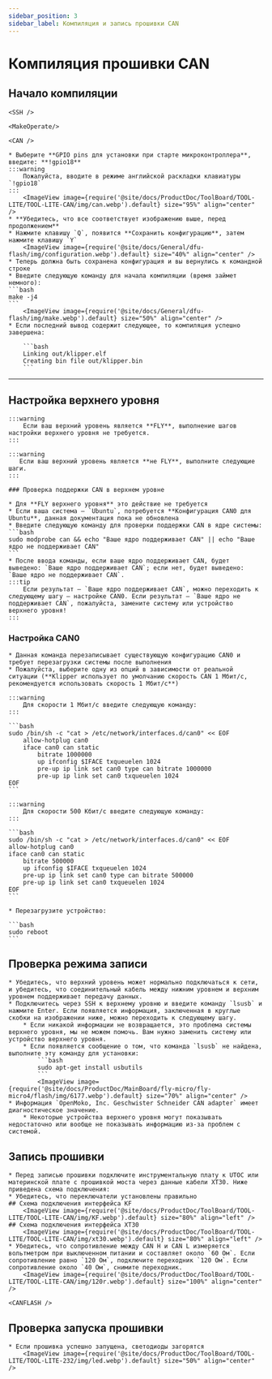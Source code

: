 ```yaml
---
sidebar_position: 3
sidebar_label: Компиляция и запись прошивки CAN
---
```




# Компиляция прошивки CAN

## Начало компиляции

    <SSH />

    <MakeOperate/>

    <CAN />

    * Выберите **GPIO pins для установки при старте микроконтроллера**, введите: **!gpio18**
    :::warning
        Пожалуйста, вводите в режиме английской раскладки клавиатуры `!gpio18`
    :::
        <ImageView image={require('@site/docs/ProductDoc/ToolBoard/TOOL-LITE/TOOL-LITE-CAN/img/can.webp').default} size="95%" align="center" />
    * **Убедитесь, что все соответствует изображению выше, перед продолжением**
    * Нажмите клавишу `Q`, появится **Сохранить конфигурацию**, затем нажмите клавишу `Y`
        <ImageView image={require('@site/docs/General/dfu-flash/img/configuration.webp').default} size="40%" align="center" />
    * Теперь должна быть сохранена конфигурация и вы вернулись к командной строке
    * Введите следующую команду для начала компиляции (время займет немного):
    ```bash
    make -j4
    ```
        <ImageView image={require('@site/docs/General/dfu-flash/img/make.webp').default} size="50%" align="center" />
    * Если последний вывод содержит следующее, то компиляция успешно завершена:

        ```bash
        Linking out/klipper.elf
        Creating bin file out/klipper.bin
        ```

---

## Настройка верхнего уровня

    :::warning
        Если ваш верхний уровень является **FLY**, выполнение шагов настройки верхнего уровня не требуется.
    :::

    :::warning
       Если ваш верхний уровень является **не FLY**, выполните следующие шаги.
    :::

    ### Проверка поддержки CAN в верхнем уровне

    * Для **FLY верхнего уровня** это действие не требуется
    * Если ваша система — `Ubuntu`, потребуется **Конфигурация CAN0 для Ubuntu**, данная документация пока не обновлена
    * Введите следующую команду для проверки поддержки CAN в ядре системы:
    ```bash
    sudo modprobe can && echo "Ваше ядро поддерживает CAN" || echo "Ваше ядро не поддерживает CAN"
    ```
    * После ввода команды, если ваше ядро поддерживает CAN, будет выведено: `Ваше ядро поддерживает CAN`; если нет, будет выведено: `Ваше ядро не поддерживает CAN`.
    :::tip
        Если результат — `Ваше ядро поддерживает CAN`, можно переходить к следующему шагу — настройке CAN0. Если результат — `Ваше ядро не поддерживает CAN`, пожалуйста, замените систему или устройство верхнего уровня!
    :::
   
   ### Настройка CAN0

    * Данная команда перезаписывает существующую конфигурацию CAN0 и требует перезагрузки системы после выполнения
    * Пожалуйста, выберите одну из опций в зависимости от реальной ситуации (**Klipper использует по умолчанию скорость CAN 1 Мбит/с, рекомендуется использовать скорость 1 Мбит/с**)

    :::warning
        Для скорости 1 Мбит/с введите следующую команду:
    :::

    ```bash
    sudo /bin/sh -c "cat > /etc/network/interfaces.d/can0" << EOF
        allow-hotplug can0
        iface can0 can static
            bitrate 1000000
            up ifconfig $IFACE txqueuelen 1024
            pre-up ip link set can0 type can bitrate 1000000
            pre-up ip link set can0 txqueuelen 1024
    EOF
    ```

    :::warning
        Для скорости 500 Кбит/с введите следующую команду:
    :::

    ```bash
    sudo /bin/sh -c "cat > /etc/network/interfaces.d/can0" << EOF
    allow-hotplug can0
    iface can0 can static
        bitrate 500000
        up ifconfig $IFACE txqueuelen 1024
        pre-up ip link set can0 type can bitrate 500000
        pre-up ip link set can0 txqueuelen 1024
    EOF
    ```

    * Перезагрузите устройство:

    ```bash
    sudo reboot
    ```

## Проверка режима записи
    * Убедитесь, что верхний уровень может нормально подключаться к сети, и убедитесь, что соединительный кабель между нижним уровнем и верхним уровнем поддерживает передачу данных.
    * Подключитесь через SSH к верхнему уровню и введите команду `lsusb` и нажмите Enter. Если появляется информация, заключенная в круглые скобки на изображении ниже, можно переходить к следующему шагу.
        * Если никакой информации не возвращается, это проблема системы верхнего уровня, мы не можем помочь. Вам нужно заменить систему или устройство верхнего уровня.
        * Если появляется сообщение о том, что команда `lsusb` не найдена, выполните эту команду для установки:
            ```bash
            sudo apt-get install usbutils
            ```
            <ImageView image={require('@site/docs/ProductDoc/MainBoard/fly-micro/fly-micro4/flash/img/6177.webp').default} size="70%" align="center" /> 
    * Информация `OpenMoko, Inc. Geschwister Schneider CAN adapter` имеет диагностическое значение.
        * Некоторые устройства верхнего уровня могут показывать недостаточно или вообще не показывать информацию из-за проблем с системой.

## Запись прошивки
    * Перед записью прошивки подключите инструментальную плату к UTOC или материнской плате с прошивкой моста через данные кабели XT30. Ниже приведена схема подключения:
    * Убедитесь, что переключатели установлены правильно
    ## Схема подключения интерфейса KF
        <ImageView image={require('@site/docs/ProductDoc/ToolBoard/TOOL-LITE/TOOL-LITE-CAN/img/KF.webp').default} size="80%" align="left" />
    ## Схема подключения интерфейса XT30
        <ImageView image={require('@site/docs/ProductDoc/ToolBoard/TOOL-LITE/TOOL-LITE-CAN/img/xt30.webp').default} size="80%" align="left" />
    * Убедитесь, что сопротивление между CAN H и CAN L измеряется вольтметром при выключенном питании и составляет около `60 Ом`. Если сопротивление равно `120 Ом`, подключите переходник `120 Ом`. Если сопротивление около `40 Ом`, снимите переходник.
        <ImageView image={require('@site/docs/ProductDoc/ToolBoard/TOOL-LITE/TOOL-LITE-CAN/img/120r.webp').default} size="100%" align="center" />

    <CANFLASH />

## Проверка запуска прошивки

    * Если прошивка успешно запущена, светодиоды загорятся
        <ImageView image={require('@site/docs/ProductDoc/ToolBoard/TOOL-LITE/TOOL-LITE-232/img/led.webp').default} size="50%" align="center" />
